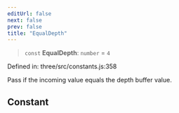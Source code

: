 ```yaml
---
editUrl: false
next: false
prev: false
title: "EqualDepth"
---
```


> `const` **EqualDepth**: `number` = `4`

Defined in: three/src/constants.js:358

Pass if the incoming value equals the depth buffer value.

## Constant
